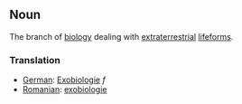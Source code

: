 == Noun ==

The branch of [[biology]] dealing with [[extraterrestrial]] [[lifeforms]].

===Translation===
*[[German]]: [[Exobiologie]] ''f''
*[[Romanian]]: [[exobiologie]]